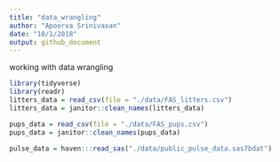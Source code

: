 ```yaml
---
title: "data_wrangling"
author: "Apoorva Srinivasan"
date: "10/1/2018"
output: github_document
---
```



working with data wrangling

```r
library(tidyverse)
library(readr)
litters_data = read_csv(file = "./data/FAS_litters.csv")
litters_data = janitor::clean_names(litters_data)
```
```r
pups_data = read_csv(file = "./data/FAS_pups.csv")
pups_data = janitor::clean_names(pups_data)
```


```r
pulse_data = haven:::read_sas("./data/public_pulse_data.sas7bdat")

```

